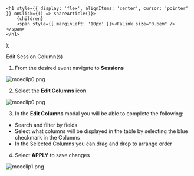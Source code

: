 

    <h1 style={{ display: 'flex', alignItems: 'center', cursor: 'pointer' }} onClick={() => shareArticle()}>
        {children} 
        <span style={{ marginLeft: '10px' }}><FaLink size="0.6em" /></span>
    </h1>
);

<ToastContainer />

<ClickableTitle>Edit Session Column(s)</ClickableTitle>




1. From the desired event navigate to **Sessions**


![mceclip0.png](../../../resources/article-images/4494333843475-Edit-Session-Column-s_1.png)


2. Select the **Edit Columns** icon


![mceclip0.png](../../../resources/article-images/4494333843475-Edit-Session-Column-s_2.png)


3. In the **Edit Columns** modal you will be able to complete the following:


* Search and filter by fields
* Select what columns will be displayed in the table by selecting the blue checkmark in the Columns
* In the Selected Columns you can drag and drop to arrange order


4. Select **APPLY** to save changes


![mceclip1.png](../../../resources/article-images/4494333843475-Edit-Session-Column-s_3.png)



